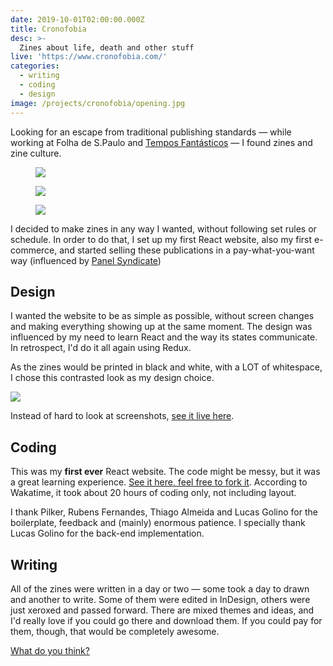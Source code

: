 ```yaml
---
date: 2019-10-01T02:00:00.000Z
title: Cronofobia
desc: >-
  Zines about life, death and other stuff
live: 'https://www.cronofobia.com/'
categories:
  - writing
  - coding
  - design
image: /projects/cronofobia/opening.jpg
---
```


Looking for an escape from traditional publishing standards — while working at Folha de S.Paulo and [Tempos Fantásticos](/projects/tempos_fantasticos) — I found zines and zine culture.

<figure className="mosaic full">

![](https://www.cronofobia.com/images/nipple.jpg)

![](https://www.cronofobia.com/images/lembrancas.jpg)

![](https://www.cronofobia.com/images/euficoputo.jpg)

</figure>

I decided to make zines in any way I wanted, without following set rules or schedule. In order to do that, I set up my first React website, also my first e-commerce, and started selling these publications in a pay-what-you-want way (influenced by [Panel Syndicate](http://panelsyndicate.com/))

## Design

I wanted the website to be as simple as possible, without screen changes and making everything showing up at the same moment. The design was influenced by my need to learn React and the way its states communicate. In retrospect, I'd do it all again using Redux.

As the zines would be printed in black and white, with a LOT of whitespace, I chose this contrasted look as my design choice.

![](/projects/cronofobia/cronofobia-page.png)

Instead of hard to look at screenshots, [see it live here](http://www.cronofobia.com/).

## Coding

This was my **first ever** React website. The code might be messy, but it was a great learning experience. [See it here, feel free to fork it](https://github.com/angelod1as/cronofobia). According to Wakatime, it took about 20 hours of coding only, not including layout.

I thank Pilker, Rubens Fernandes, Thiago Almeida and Lucas Golino for the boilerplate, feedback and (mainly) enormous patience. I specially thank Lucas Golino for the back-end implementation.

## Writing

All of the zines were written in a day or two — some took a day to drawn and another to write. Some of them were edited in InDesign, others were just xeroxed and passed forward. There are mixed themes and ideas, and I'd really love if you could go there and download them. If you could pay for them, though, that would be completely awesome.

[What do you think?](http://www.cronofobia.com/)
